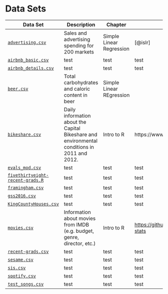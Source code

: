 # Data Sets {#datasets}

| Data Set 	| Description 	| Chapter 	| Original Source 	|
|----------	|-------------	|---------	|-----------------	|
| [`advertising.csv`](https://raw.githubusercontent.com/matackett/intro-regression/master/data/advertising.csv)    	| Sales and advertising spending for 200 markets   	| Simple Linear Regression  	| [@islr]        	|
| [`airbnb_basic.csv`](https://raw.githubusercontent.com/matackett/intro-regression/master/data/airbnb_basic.csv)     	|     test    	| test    	| test            	|
| [`airbnb_details.csv`](https://raw.githubusercontent.com/matackett/intro-regression/master/data/airbnb_details.csv)     	|     test    	| test    	| test            	|
| [`beer.csv`](https://raw.githubusercontent.com/matackett/intro-regression/master/data/beer.csv)  	| Total carbohydrates and caloric content in beer	| Simple Linear REgression |       	|
| [`bikeshare.csv`](https://raw.githubusercontent.com/matackett/intro-regression/master/data/bikeshare.csv)|  Daily information about the Capital Bikeshare and environmental conditions in 2011 and 2012. |Intro to R| https://www.capitalbikeshare.com/       	|
|  [`evals_mod.csv`](https://raw.githubusercontent.com/matackett/intro-regression/master/data/evals-mod.csv)    	|     test    	| test    	| test            	|
| [`fivethirtyeight-recent-grads.R`](https://raw.githubusercontent.com/matackett/intro-regression/master/data/fivethirtyeight-recent-grads.R)     	|     test    	| test    	| test            	|
| [`framingham.csv`](https://raw.githubusercontent.com/matackett/intro-regression/master/data/framingham.csv)     	|     test    	| test    	| test            	|
| [`gss2016.csv`](https://raw.githubusercontent.com/matackett/intro-regression/master/data/gss2016.csv)    	|     test    	| test    	| test            	|
| [`KingCountyHouses.csv`](https://raw.githubusercontent.com/matackett/intro-regression/master/data/KingCountyHouses.csv)     	|     test    	| test    	| test            	|
| [`movies.csv`](https://raw.githubusercontent.com/danielgrijalva/movie-stats/master/movies.csv)     	|     Information about movies from IMDB (e.g. budget, genre, director, etc.)   	| Intro to R  	| [https://github.com/danielgrijalva/movie-stats](https://github.com/danielgrijalva/movie-stats)|
| [`recent-grads.csv`](https://raw.githubusercontent.com/matackett/intro-regression/master/data/recent-grads.csv)     	|     test    	| test    	| test            	|
| [`sesame.csv`](https://raw.githubusercontent.com/matackett/intro-regression/master/data/sesame.csv)     	|     test    	| test    	| test            	|
| [`sis.csv`](https://raw.githubusercontent.com/matackett/intro-regression/master/data/sis.csv)     	|     test    	| test    	| test            	|
| [`spotify.csv`](https://raw.githubusercontent.com/matackett/intro-regression/master/data/spotify.csv)     	|     test    	| test    	| test            	|
| [`test_songs.csv`](https://raw.githubusercontent.com/matackett/intro-regression/master/data/test_songs.csv)     	|     test    	| test    	| test            	|